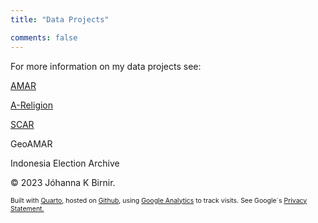 ```yaml
---
title: "Data Projects"

comments: false
---
```


For more information on my data projects see:

[AMAR](https://jkbirnir.github.io/AMAR/)

[A-Religion](https://jkbirnir.github.io/A-Religion/)

[SCAR](https://jkbirnir.github.io/SCAR/)

GeoAMAR

Indonesia Election Archive

© 2023 Jóhanna K Birnir.

::: {style="font-size: 75%;"}
Built with [Quarto](https://quarto.org/), hosted on [Github](https://github.com/jkbirnir), using [Google Analytics](https://analytics.withgoogle.com/) to track visits. See Google´s [Privacy Statement.](https://policies.google.com/privacy)
:::